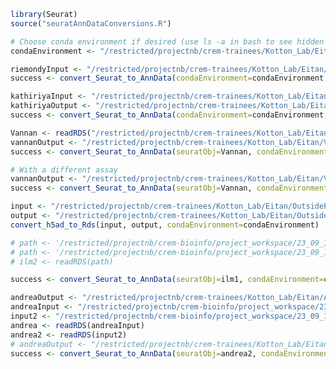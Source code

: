 
```r
library(Seurat)
source("seuratAnnDataConversions.R")
```

```r
# Choose conda environment if desired (use ls -a in bash to see hidden directories and files, such as .conda)
condaEnvironment <- "/restricted/projectnb/crem-trainees/Kotton_Lab/Eitan/.conda/envs/KottonLab"
```

```r
riemondyInput <- "/restricted/projectnb/crem-trainees/Kotton_Lab/Eitan/Riemondy/Riemondy.Rds"
success <- convert_Seurat_to_AnnData(condaEnvironment=condaEnvironment, type="Rds", inputFile=riemondyInput)
```

```r
kathiriyaInput <- "/restricted/projectnb/crem-trainees/Kotton_Lab/Eitan/Kathiriya/Kathiriya.h5seurat"
kathiriyaOutput <- "/restricted/projectnb/crem-trainees/Kotton_Lab/Eitan/Kathiriya/Kathiriya.h5ad"
success <- convert_Seurat_to_AnnData(condaEnvironment=condaEnvironment, type="h5seurat", inputFile=kathiriyaInput, assay="spliced")
```

```r
Vannan <- readRDS("/restricted/projectnb/crem-trainees/Kotton_Lab/Eitan/VannanSpatialIPF/Vannan.rds")
vannanOutput <- "/restricted/projectnb/crem-trainees/Kotton_Lab/Eitan/VannanSpatialIPF/VannanRNA.h5ad"
success <- convert_Seurat_to_AnnData(seuratObj=Vannan, condaEnvironment=condaEnvironment, type="rds", outputFile=vannanOutput, assay="RNA")

# With a different assay
vannanOutput <- "/restricted/projectnb/crem-trainees/Kotton_Lab/Eitan/VannanSpatialIPF/VannanNiche.h5ad"
success <- convert_Seurat_to_AnnData(seuratObj=Vannan, condaEnvironment=condaEnvironment, type="rds", outputFile=vannanOutput, assay="niche")
```

```r
input <- "/restricted/projectnb/crem-trainees/Kotton_Lab/Eitan/OutsidePaperObjects/AnnData/Habermann.h5ad"
output <- "/restricted/projectnb/crem-trainees/Kotton_Lab/Eitan/OutsidePaperObjects/Seurat/Habermann.rds"
convert_h5ad_to_Rds(input, output, condaEnvironment=condaEnvironment)
```


```r
# path <- '/restricted/projectnb/crem-bioinfo/project_workspace/23_09_11_andrea/calculations/analysis/combined/rds/sc.UO1.Rds'
# path <- '/restricted/projectnb/crem-bioinfo/project_workspace/23_09_11_andrea/calculations/analysis/combined/rds/sc.Rds'
# ilm2 <- readRDS(path)

success <- convert_Seurat_to_AnnData(seuratObj=ilm1, condaEnvironment=condaEnvironment, type="rds", outputFile="/restricted/projectnb/crem-trainees/Kotton_Lab/Eitan/Andrea/objects/iLM.h5ad", assay="RNA")

```

```r
andreaOutput <- "/restricted/projectnb/crem-trainees/Kotton_Lab/Eitan/Andrea/objects/iLMSingle.h5ad"
andreaInput <- "/restricted/projectnb/crem-bioinfo/project_workspace/23_09_11_andrea/calculations/analysis/C11andiLM/rds/sc.Rds"
input2 <- "/restricted/projectnb/crem-bioinfo/project_workspace/23_09_11_andrea/calculations/analysis/combined_subset1_onlyC11andiLM/rds/sc.Rds"
andrea <- readRDS(andreaInput)
andrea2 <- readRDS(input2)
# andreaOutput <- "/restricted/projectnb/crem-trainees/Kotton_Lab/Eitan/Andrea/objects/Primary_3_14_24.h5ad"
success <- convert_Seurat_to_AnnData(seuratObj=andrea2, condaEnvironment=condaEnvironment, type="rds", outputFile=andreaOutput, assay="RNA")

```


